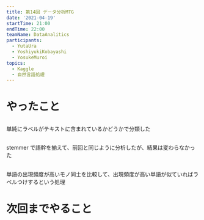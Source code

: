 ```yaml
---
title: 第14回 データ分析MTG
date: '2021-04-19'
startTime: 21:00
endTime: 22:00
teamName: DataAnalitics
participants:
  - YutaUra
  - YoshiyukiKobayashi
  - YosukeMuroi
topics:
  - Kaggle
  - 自然言語処理
---
```


# やったこと

## <user name="YoshiyukiKobayashi" />

単純にラベルがテキストに含まれているかどうかで分類した

## <user name="YosukeMuroi"/>

stemmer で語幹を揃えて、前回と同じように分析したが、結果は変わらなかった

## <user name="YutaUra" />

単語の出現頻度が高いモノ同士を比較して、出現頻度が高い単語が似ていればラベルつけするという処理

# 次回までやること

<!-- - 次回は 4 月 18 日の午前中の予定 -->
